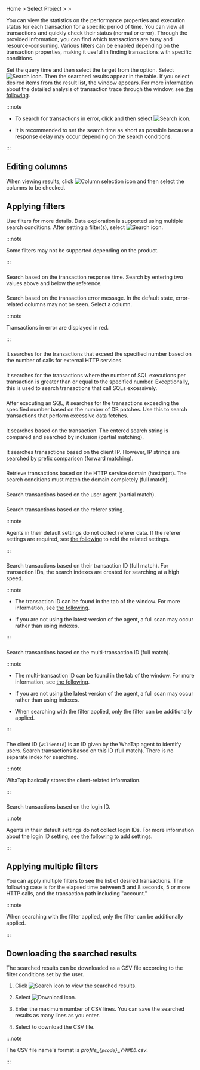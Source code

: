 Home > Select Project > <Cmdname sid="analysis" className="uitext" /> > <Cmdname sid="tx_search" className="uitext" />

You can view the statistics on the performance properties and execution status for each transaction for a specific period of time. You can view all transactions and quickly check their status (normal or error). Through the provided information, you can find which transactions are busy and resource-consuming. Various filters can be enabled depending on the transaction properties, making it useful in finding transactions with specific conditions.

<ImgLang img='apm-tx-search.png' desc='Transaction Search' />

Set the query time and then select the target from the <Cmdname sid="application" className="uitext" /> option. Select ![Search icon](/img/ico-btn-search.png). Then the searched results appear in the table. If you select desired items from the result list, the <Cmdname sid="TTL06527" className="uitext" /> window appears. For more information about the detailed analysis of transaction trace through the <Cmdname sid="TTL06527" className="uitext" /> window, see [the following](trs-profile#details).

:::note

- To search for transactions in error, click <Cmdname sid="show_only_error" className="uitext" /> and then select ![Search icon](/img/ico-btn-search.png).

- It is recommended to set the search time as short as possible because a response delay may occur depending on the search conditions.

:::

## Editing columns

<ImgLang img='whatap_application_analysis_tx_profile_column.png' desc='Select Column' />

When viewing results, click ![Column selection icon](/img/ico-column-set.svg) <Cmdname sid="column_select" className="uitext" /> and then select the columns to be checked.

## Applying filters

Use filters for more details. Data exploration is supported using multiple search conditions. After setting a filter(s), select ![Search icon](/img/ico-btn-search.png).

:::note

Some filters may not be supported depending on the product.

:::

### <Cmdname sid="TTL06361" />

<ImgLang img='apm-tx-search-elapsed-time.png' desc='Elapsed time' />

Search based on the transaction response time. Search by entering two values above and below the reference.

### <Cmdname sid="TTL06088" />

<ImgLang img='apm-tx-search-error-message.png' desc='Error message' />

Search based on the transaction error message. In the default state, error-related columns may not be seen. Select a column.

:::note

Transactions in error are displayed in red.

:::

### <Cmdname sid="TTL06089" />

<ImgLang img='apm-tx-search-http-call.png' desc='HTTP call count' />

It searches for the transactions that exceed the specified number based on the number of calls for external HTTP services.

### <Cmdname sid="TTL06097" />

<ImgLang img='apm-tx-search-sql-count.png' desc='SQL count' />

It searches for the transactions where the number of SQL executions per transaction is greater than or equal to the specified number. Exceptionally, this is used to search transactions that call SQLs excessively.

### <Cmdname sid="TTL06094" />

<ImgLang img='apm-tx-search-sql-fetch-count.png' desc='SQL fetch count' />

After executing an SQL, it searches for the transactions exceeding the specified number based on the number of DB patches. Use this to search transactions that perform excessive data fetches.

### <Cmdname sid="TTL06918" />

<ImgLang img='apm-tx-search-transaction.png' desc='Transaction' />

It searches based on the transaction. The entered search string is compared and searched by inclusion (partial matching).

### <Cmdname sid="TTL06081" />

<ImgLang img='apm-tx-search-client-ip.png' desc='IP' />

It searches transactions based on the client IP. However, IP strings are searched by prefix comparison (forward matching).

### <Cmdname sid="TTL06101" />

<ImgLang img='apm-tx-search-domain.png' desc='Domain' />

Retrieve transactions based on the HTTP service domain (host:port). The search conditions must match the domain completely (full match).

### <Cmdname sid="TTL06359" />

<ImgLang img='apm-tx-search-user-agent.png' desc='User agent' />

Search transactions based on the user agent (partial match).

<InDoc product="java,python,nodejs">

### <Cmdname sid="TTL06108" />

Search transactions based on the referer string.

:::note

Agents in their default settings do not collect referer data. If the referer settings are required, see [the following](analysis-apm-trs#stat-referer) to add the related settings.

:::

</InDoc>

### <Cmdname sid="TTL06111" />

<ImgLang img='apm-tx-search-tx-id.png' desc='Transaction ID' />

Search transactions based on their transaction ID (full match). For transaction IDs, the search indexes are created for searching at a high speed.

:::note

- The transaction ID can be found in the <Cmdname sid="TTL06125" className="uitext" /> tab of the <Cmdname sid="TTL06527" className="uitext" /> window. For more information, see [the following](trs-profile#anlaysis-trace-record-summary).

- If you are not using the latest version of the agent, a full scan may occur rather than using indexes.

:::

### <Cmdname sid="TTL06107" />

<ImgLang img='apm-tx-search-mtx-id.png' desc='Multi-transaction ID' />

Search transactions based on the multi-transaction ID (full match).

:::note

<Xclude product="dotnet">

- The multi-transaction ID can be found in the <Cmdname sid="TTL06125" className="uitext" /> tab of the <Cmdname sid="TTL06527" className="uitext" /> window. For more information, see [the following](trs-multi-trace#trace-multi-tx).

</Xclude>

- If you are not using the latest version of the agent, a full scan may occur rather than using indexes.

- When searching with the <Cmdname sid="TTL06107" className="uitext" /> filter applied, only the <Cmdname sid="TTL06111" className="uitext" /> filter can be additionally applied.

:::

### <Cmdname sid="TTL06420" />

<ImgLang img='apm-tx-search-wclientid.png' desc='Client ID' />

The client ID (`wClientId`) is an ID given by the WhaTap agent to identify users. Search transactions based on this ID (full match). There is no separate index for searching.

:::note

WhaTap basically stores the client-related information.

:::

<InDoc product="java">

### <Cmdname sid="TTL06082" />

Search transactions based on the login ID.

:::note

Agents in their default settings do not collect login IDs. For more information about the login ID setting, see [the following](java/script-plugin#common-plugin) to add settings.

:::

</InDoc>

## Applying multiple filters

You can apply multiple filters to see the list of desired transactions. The following case is for the elapsed time between 5 and 8 seconds, 5 or more HTTP calls, and the transaction path including "account."

<ImgLang img='apm-tx-search-multiple-filtering.png' desc='Apply multiple filters' />

:::note

When searching with the <Cmdname sid="TTL06107" className="uitext" /> filter applied, only the <Cmdname sid="TTL06111" className="uitext" /> filter can be additionally applied.

:::

## Downloading the searched results

The searched results can be downloaded as a CSV file according to the filter conditions set by the user. 

1. Click ![Search icon](/img/ico-btn-search.png) to view the searched results.

2. Select ![Download icon](/img/ic-csv-download-ms.svg).

3. Enter the maximum number of CSV lines. You can save the searched results as many lines as you enter.

4. Select <Cmdname sid="download" className="uitext" /> to download the CSV file.

:::note

The CSV file name's format is _profile\_`{pcode}`\_`YYMMDD`.csv_.

:::
